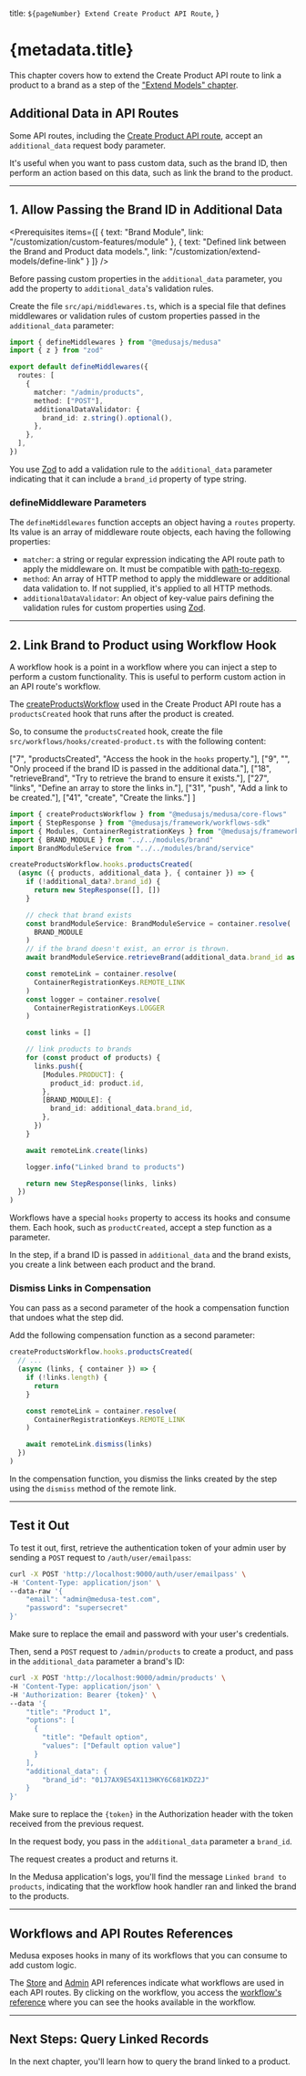 
  title: `${pageNumber} Extend Create Product API Route`,
}

# {metadata.title}

<Note title="Example Chapter">

This chapter covers how to extend the Create Product API route to link a product to a brand as a step of the ["Extend Models" chapter](../page.mdx).

</Note>

## Additional Data in API Routes

Some API routes, including the [Create Product API route](!api!/admin#products_postproducts), accept an `additional_data` request body parameter.

It's useful when you want to pass custom data, such as the brand ID, then perform an action based on this data, such as link the brand to the product.

---

## 1. Allow Passing the Brand ID in Additional Data

<Prerequisites
  items={[
    {
      text: "Brand Module",
      link: "/customization/custom-features/module"
    },
    {
      text: "Defined link between the Brand and Product data models.",
      link: "/customization/extend-models/define-link"
    }
  ]}
/>

Before passing custom properties in the `additional_data` parameter, you add the property to `additional_data`'s validation rules.

Create the file `src/api/middlewares.ts`, which is a special file that defines middlewares or validation rules of custom properties passed in the `additional_data` parameter:

```ts title="src/api/middlewares.ts"
import { defineMiddlewares } from "@medusajs/medusa"
import { z } from "zod"

export default defineMiddlewares({
  routes: [
    {
      matcher: "/admin/products",
      method: ["POST"],
      additionalDataValidator: {
        brand_id: z.string().optional(),
      },
    },
  ],
})
```

You use [Zod](https://zod.dev/) to add a validation rule to the `additional_data` parameter indicating that it can include a `brand_id` property of type string.

### defineMiddleware Parameters

The `defineMiddlewares` function accepts an object having a `routes` property. Its value is an array of middleware route objects, each having the following properties:

- `matcher`: a string or regular expression indicating the API route path to apply the middleware on. It must be compatible with [path-to-regexp](https://github.com/pillarjs/path-to-regexp).
- `method`: An array of HTTP method to apply the middleware or additional data validation to. If not supplied, it's applied to all HTTP methods.
- `additionalDataValidator`: An object of key-value pairs defining the validation rules for custom properties using [Zod](https://zod.dev/).

---

## 2. Link Brand to Product using Workflow Hook

A workflow hook is a point in a workflow where you can inject a step to perform a custom functionality. This is useful to perform custom action in an API route's workflow.

The [createProductsWorkflow](!resources!/references/medusa-workflows/createProductsWorkflow) used in the Create Product API route has a `productsCreated` hook that runs after the product is created.

So, to consume the `productsCreated` hook, create the file `src/workflows/hooks/created-product.ts` with the following content:

  ["7", "productsCreated", "Access the hook in the `hooks` property."],
  ["9", "", "Only proceed if the brand ID is passed in the additional data."],
  ["18", "retrieveBrand", "Try to retrieve the brand to ensure it exists."],
  ["27", "links", "Define an array to store the links in."],
  ["31", "push", "Add a link to be created."],
  ["41", "create", "Create the links."]
]

```ts title="src/workflows/hooks/created-product.ts" highlights={hookHighlights}
import { createProductsWorkflow } from "@medusajs/medusa/core-flows"
import { StepResponse } from "@medusajs/framework/workflows-sdk"
import { Modules, ContainerRegistrationKeys } from "@medusajs/framework/utils"
import { BRAND_MODULE } from "../../modules/brand"
import BrandModuleService from "../../modules/brand/service"

createProductsWorkflow.hooks.productsCreated(
  (async ({ products, additional_data }, { container }) => {
    if (!additional_data?.brand_id) {
      return new StepResponse([], [])
    }

    // check that brand exists
    const brandModuleService: BrandModuleService = container.resolve(
      BRAND_MODULE
    )
    // if the brand doesn't exist, an error is thrown.
    await brandModuleService.retrieveBrand(additional_data.brand_id as string)

    const remoteLink = container.resolve(
      ContainerRegistrationKeys.REMOTE_LINK
    )
    const logger = container.resolve(
      ContainerRegistrationKeys.LOGGER
    )

    const links = []

    // link products to brands
    for (const product of products) {
      links.push({
        [Modules.PRODUCT]: {
          product_id: product.id,
        },
        [BRAND_MODULE]: {
          brand_id: additional_data.brand_id,
        },
      })
    }

    await remoteLink.create(links)

    logger.info("Linked brand to products")

    return new StepResponse(links, links)
  })
)
```

Workflows have a special `hooks` property to access its hooks and consume them. Each hook, such as `productCreated`, accept a step function as a parameter.

In the step, if a brand ID is passed in `additional_data` and the brand exists, you create a link between each product and the brand.

### Dismiss Links in Compensation

You can pass as a second parameter of the hook a compensation function that undoes what the step did.

Add the following compensation function as a second parameter:

```ts title="src/workflows/hooks/created-product.ts"
createProductsWorkflow.hooks.productsCreated(
  // ...
  (async (links, { container }) => {
    if (!links.length) {
      return
    }

    const remoteLink = container.resolve(
      ContainerRegistrationKeys.REMOTE_LINK
    )

    await remoteLink.dismiss(links)
  })
)
```

In the compensation function, you dismiss the links created by the step using the `dismiss` method of the remote link.

---

## Test it Out

To test it out, first, retrieve the authentication token of your admin user by sending a `POST` request to `/auth/user/emailpass`:

```bash
curl -X POST 'http://localhost:9000/auth/user/emailpass' \
-H 'Content-Type: application/json' \
--data-raw '{
    "email": "admin@medusa-test.com",
    "password": "supersecret"
}'
```

Make sure to replace the email and password with your user's credentials.

Then, send a `POST` request to `/admin/products` to create a product, and pass in the `additional_data` parameter a brand's ID:

```bash
curl -X POST 'http://localhost:9000/admin/products' \
-H 'Content-Type: application/json' \
-H 'Authorization: Bearer {token}' \
--data '{
    "title": "Product 1",
    "options": [
      {
        "title": "Default option",
        "values": ["Default option value"]
      }
    ],
    "additional_data": {
        "brand_id": "01J7AX9ES4X113HKY6C681KDZ2J"
    }
}'
```

<Note title="Tip">

Make sure to replace the `{token}` in the Authorization header with the token received from the previous request.

</Note>

In the request body, you pass in the `additional_data` parameter a `brand_id`.

The request creates a product and returns it.

In the Medusa application's logs, you'll find the message `Linked brand to products`, indicating that the workflow hook handler ran and linked the brand to the products.

---

## Workflows and API Routes References

Medusa exposes hooks in many of its workflows that you can consume to add custom logic.

The [Store](!api!/store) and [Admin](!api!/admin) API references indicate what workflows are used in each API routes. By clicking on the workflow, you access the [workflow's reference](!resources!/medusa-workflows-reference) where you can see the hooks available in the workflow.

---

## Next Steps: Query Linked Records

In the next chapter, you'll learn how to query the brand linked to a product.
